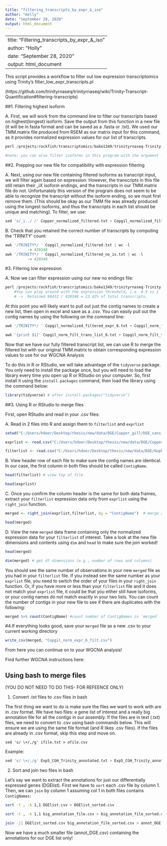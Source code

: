 ```yaml
---
title: "filtering_transcripts_by_expr_&_iso"
author: "Holly"
date: "September 28, 2020"
output: html_document
---
```

---
title: "Filtering_transcripts_by_expr_&_iso"
author: "Holly"
date: "September 28, 2020"
output: html_document
---


This script provides a workflow to filter out low expression transcriptomics using Trinity's filter_low_expr_transcripts.pl

(https://github.com/trinityrnaseq/trinityrnaseq/wiki/Trinity-Transcript-Quantification#filtering-transcripts)



##1. Filtering highest isoform

A. First, we will work from the command line to filter our transcripts based on highest(longest) isoform. Save the output from this function in a new file (it will be in fasta format and can be saved as a .fasta or .txt). We used our TMM.matrix file produced from RSEM as our matrix input for this command, as it provides normalized expression values for our list of transcripts.
```r
perl /projects/rockfish/transcriptomics/bake1349/trinityrnaseq-Trinity-v2.4.0/util/filter_low_expr_transcripts.pl --matrix matrix.TMM.EXPR.matrix --transcripts /projects/rockfish/transcriptomics/EXP11_ScarnSmel_fluct_gill/Copgil_mapping/Copgil_HMD_Trinity_FR.fasta --highest_iso_only --trinity_mode > Copper_normalized_filtered.txt

#note: you can also filter isoforms in this program with the argument --min_pct_dom_iso <int> and it will filter isoforms based on  a minimum person of dominant isoform expression that you set (ex: 10%). This command is mutually exclusive with the other filter, so you use one or the other. 

```



##2. Prepping our new file for compatibility with expression filtering

A. Next, using our new file containing filtered isoforms as transcript input, we will filter again based on expression. However, the transcripts in this file still retain their _iX isoform endings, and the transcripts in our TMM.matrix file do not. Unfortunately this version of the program does not seem to be able to recognize the transcript without the isoform ending, so we must first remove them. (This should be okay as our TMM file was already produced using the longest isoforms, and thus the transcripts in each list should be unique and matching). To filter, we use: 
```r
sed 's/_i../ /' Copper_normalized_filtered.txt > Copgil_normalized_filtered_no_ix.txt #This commands searches through the file for the characters "_i" and anything that comes immediately after it (before spaces), and replaces it with a space.
```

B. Check that you retained the correct number of transcripts by computing the 'TRINITY' count: 
```r
awk '/TRINITY*/ ' Copgil_normalized_filtered.txt | wc -l
          -> 420348
awk '/TRINITY*/ ' Copgil_normalized_filtered_no_ix.txt | wc -l
          -> 420348
```



#3. Filtering low expression

A. Now we can filter expression using our new no endings file:
```r
perl /projects/rockfish/transcriptomics/bake1349/trinityrnaseq-Trinity-v2.4.0/util/filter_low_expr_transcripts.pl --matrix matrix.TMM.EXPR.matrix --transcripts Copgil_normalized_filtered_no_ix.txt --min_expr_any 6 --trinity_mode > Copgil_normalized_filtered_expr_6.txt
    #You can play around with the expression threshold, i.e. 0.5 vs 1
    # ->  Retained 98432 / 420348 = 23.42% of total transcripts.
```

At this point you will likely want to pull out just the contig names to create a new list, then open in excel and save as a .csv. You can easily pull out the contig names by using the following on the command line:
```r
awk '/TRINITY*/ ' Copgil_normalized_filtered_expr_6.txt > Copgil_norm_filt_trans_list_6.txt #finds each 'TRINITY' line and prints it to a new file

awk '{print $1}' Copgil_norm_filt_trans_list_6.txt > Copgil_norm_filt_trans_6_list.txt #searches the new file to pull the first column (in this case the contig ID we want) and print it to a new file 
```


Now that we have our fully filtered transcript list, we can use R to merge the filtered list with our original TMM.matrix to obtain corresponding expression values to use for our WGCNA Analysis

To do this in R or RStudio, we will take advantage of the `tidyverse` package. You only need to install the package once, but you will need to load the library every time you open up R or RStudio on your computer. So, first install it using the `install.packages` command, then load the library using the command below:



```r

library(tidyverse) # after install.packages("tidyverse")

```



##3. Using R or RStudio to merge files


First, open RStudio and read in your .csv files:



A. Read in 2 files into R and assign them to `filterlist` and `exprlist`

```r
setwd("C:/Users/hdoer/Desktop/thesis/new/data/DGE/Copper_gill/DGE_sans_4_samps/WGCNA/")

exprlist <- read.csv("C:/Users/hdoer/Desktop/thesis/new/data/DGE/Copper_gill/DGE_sans_4_samps/WGCNA/Copgill_normalized_counts.csv")

filterlist <- read.csv("C:/Users/hdoer/Desktop/thesis/new/data/DGE/Gopher_gill/Goph_map_to_copgil/WGCNA/Copgil_norm_filt_trans_6_list.csv")

```


B. View header row of each file to make sure the contig names are identical. In our case, the first column in both files should be called `ContigName`.



```r

head(filterlist) # view top of file

head(exprlist)

```

C. Once you confirm the column header is the same for both data frames, extract your `filterlist` expression data only from `exprlist` using the `right_join` function.

```r

merged <- right_join(exprlist,filterlist, by = "ContigName")  # merge 2 files

head(merged)

```



D. View the new `merged` data frame containing only the normalized expression data for your `filterlist` of interest. Take a look at the new file dimensions and contents using `dim` and `head` to make sure the join worked!



```r

head(merged)

dim(merged) # get df dimensions (e.g., number of rows and columns)

```


You should see the same number of observations in your new `merged` file as you had in your `filterlist` file. If you instead see the same number as your `exprlist` file, you need to switch the order of your files in your `right_join` function. Or, if you have more or less than your `filterlist` file and it does not match your `exprlist` file, it could be that you either still have isoforms, or your contig names do not match exactly in your two lists. You can count the number of contigs in your new file to see if there are duplicates with the following:

```r

merged %>% count(ContigName) #count number of ContigNames in `merged`

```



#4.If everything looks good, save your `merged` file as a new .csv to your current working directory



```r

write_csv(merged, "Copgil_norm_expr_6_filt.csv")

```

From here you can continue on to your WGCNA analysis! 

Find further WGCNA instructions here: 








## Using bash to merge files

(YOU DO NOT NEED TO DO THIS- FOR REFEENCE ONLY)



1. Convert .txt files to .csv files in bash



The first thing we want to do is make sure the files we want to work with are in .csv format. We have two files: a gene list of interest and a really big annotation file for all the contigs in our assembly. If the files are in text (.txt) files, we need to convert to .csv using bash commands below. This will ensure we are using the same file format (and R likes .csv files). If the files are already in .csv format, skip this step and move on.



`sed 's/ \+/,/g' ifile.txt > ofile.csv`



Example:

```r

sed 's/ \+/,/g' Exp5_CGH_Trinity_annotated.txt > Exp5_CGH_Trinity_annotated.csv

```

 

2. Sort and join two files in bash



Let's say we want to extract the annotations for just our differentially expressed genes (DGElist). First we have to `sort` each .csv file by column 1. Then, we can `join` by column 1 assuming col 1 in  both files contains `ContigNames`:



```bash

sort -t , -k 1,1 DGElist.csv > DGElist_sorted.csv

sort -t , -k 1,1 big_annotation_file.csv > big_annotation_file_sorted.csv

join -j1 DGElist_sorted.csv big_annotation_file_sorted.csv > annot_DGE.csv

```

 

Now we have a much smaller file (annot_DGE.csv) containing the annotations for our DGE list only!
